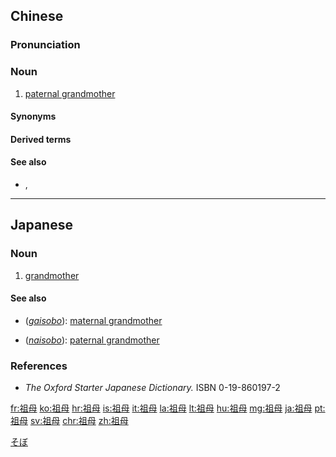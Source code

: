 ==Chinese==
{{zh-forms|[[ancestral]]<br>[[paternal]]|[[mother]]}}

===Pronunciation===
{{zh-pron
|m=zǔmǔ
|c=zou2 mou5
|mn=qz:chó͘-bió/tw,xm:chó͘-bú/twv,zz:chó͘-bó
|cat=n
}}

===Noun===
{{zh-noun}}

# {{lb|zh|formal}} [[paternal grandmother]]

====Synonyms====
{{zh-dial}}

====Derived terms====
{{zh-der|外祖母}}

====See also====
* {{qualifier|maternal grandmother}} {{zh-l|外祖母}}, {{zh-l|外婆}}

{{zh-cat|Intermediate|Family}}

----

==Japanese==
{{ja-kanjitab|祖|母}}

===Noun===
{{ja-noun|そぼ}}

# {{lb|ja|humble}} [[grandmother]]

====See also====
* {{l|ja|外祖母}} (''[[gaisobo]]''): [[maternal grandmother]]
* {{l|ja|内祖母}} (''[[naisobo]]''): [[paternal grandmother]]

===References===
* ''The Oxford Starter Japanese Dictionary.'' ISBN 0-19-860197-2

[[Category:Japanese basic words|そぼ]]

[[fr:祖母]]
[[ko:祖母]]
[[hr:祖母]]
[[is:祖母]]
[[it:祖母]]
[[la:祖母]]
[[lt:祖母]]
[[hu:祖母]]
[[mg:祖母]]
[[ja:祖母]]
[[pt:祖母]]
[[sv:祖母]]
[[chr:祖母]]
[[zh:祖母]]